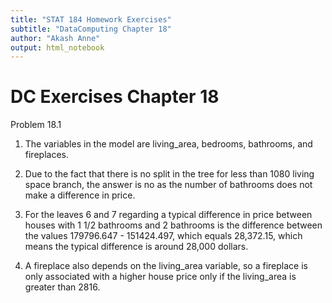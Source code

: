 ```yaml
---
title: "STAT 184 Homework Exercises" 
subtitle: "DataComputing Chapter 18"
author: "Akash Anne"
output: html_notebook
---
```


# **DC Exercises Chapter 18**

Problem 18.1

1.  The variables in the model are living_area, bedrooms, bathrooms, and fireplaces.

2. Due to the fact that there is no split in the tree for less than 1080 living space branch, the answer is no as the number of bathrooms does not make a difference in price.

3. For the leaves 6 and 7 regarding a typical difference in price between houses with 1 1/2 bathrooms and 2 bathrooms is the difference between the values 179796.647 - 151424.497, which equals 28,372.15, which means the typical difference is around 28,000 dollars.

4. A fireplace also depends on the living_area variable, so a fireplace is only associated with a higher house price only if the living_area is greater than 2816.

